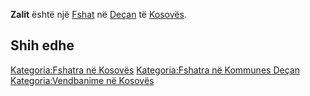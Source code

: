 {{Fshat në Kosovës
 | Emri                = Zalit
| srp_N_name = Zalit
| srp_N_FULL_NAME_RO = Zalit
| srp_N_FULL_NAME_ND_RO = Zalit
| srp_N_SORT_NAME_RG = ZALIT
| srp_N_FULL_NAME_RG = Zalit
| srp_N_FULL_NAME_ND_RG = Zalit

 | Emri (Rasa dhanore) = 
 | Figura              = 
 | Shteti              = Kosovo
 | Komuna              = Deçan
 | Kodi postar         = 
 | Sipërfaqja          = 

 | Popullsia           = 

 | Regj. i popullsisë  = 
 | Dend. e popullsisë  = 
 | Faqja zyrtare       = 
 <!--- Koordinatat ----> 
 | Gjerësia            = 42.568889
 | Gjatësia            = 20.291389
 | Lartësia            = 
}}
'''Zalit''' është një [[Fshat]] në [[Deçan]] të [[Kosovës]].

<!-- == Gjeografia == -->
<!-- == Historia == -->
<!-- == Demografia == -->
== Shih edhe ==
{{Komuna Deçan}}
{{Kosovo-Administrata-Cung}}

[[Kategoria:Fshatra në Kosovës]]
[[Kategoria:Fshatra në Kommunes Deçan]]
[[Kategoria:Vendbanime në Kosovës]]